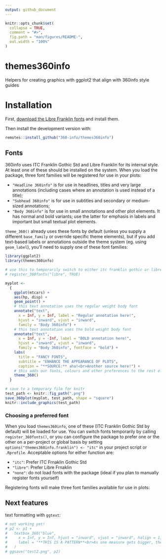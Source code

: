 ```yaml
---
output: github_document
---
```


<!-- README.md is generated from README.Rmd. Please edit that file -->

```r
knitr::opts_chunk$set(
  collapse = TRUE,
  comment = "#>",
  fig.path = "man/figures/README-",
  out.width = "100%"
)
```

# themes360info
Helpers for creating graphics with ggplot2 that align with 360info style guides

<!-- badges: start -->
<!-- badges: end -->

# Installation

First, [download the Libre Franklin fonts](https://fonts.google.com/specimen/Libre+Franklin) and install them.

Then install the development version with:

```r
remotes::install_github("360-info/themes360info")
```

## Fonts

360info uses ITC Franklin Gothic Std and Libre Franklin for its internal style. At least one of these should be installed on the system. When you load the package, three font families will be registered for use in your plots:

* `"Headline 360info"` is for use in headlines, titles and very large annotations (including cases where an annotation is used instead of a title);
* `"Subhead 360info"` is for use in subtitles and secondary or medium-sized annotations;
* `"Body 360info"` is for use in small annotations and other plot elements. It has normal and bold variants; use the latter for emphasis in labels and important but small textual plot elements.

`theme_360()` already uses these fonts by default (unless you supply a different `base_family` or override specific theme elements), but if you add text-based labels or annotations outside the theme system (eg. using `geom_label`), you'll need to supply one of these font families:

```r
library(ggplot2)
library(themes360info)

# use this to temporarily switch to either itc franklin gothic or libre franklin
# register_360fonts("libre", TRUE)

myplot <- 
  {
    ggplot(mtcars) +
    aes(hp, disp) +
    geom_point() +
    # this text annotation uses the regular weight body font
    annotate("text",
      x = Inf, y = Inf, label = "Regular annotation here!",
      hjust = "inward", vjust = "inward",
      family = "Body 360info") +
    # this text annotation uses the bold weight body font
    annotate("text",
      x = Inf, y = -Inf, label = "BOLD annotation here!",
      hjust = "inward", vjust = "inward",
      family = "Body 360info", fontface = "bold") +
    labs(
      title = "FANCY FONTS",
      subtitle = "ENHANCE THE APPEARANCE OF PLOTS",
      caption = "**SOURCE:** aha!<br>Another source here!") +
    # this adds our fonts, colours and other preferences to the rest of the plot
    theme_360()
  }

# save to a temporary file for knitr
test_path <- knitr::fig_path(".png")
save_360plot(myplot, test_path, shape = "square")
knitr::include_graphics(test_path)
```

### Choosing a preferred font

When you load `themes360info`, one of these (ITC Franklin Gothic Std by default) will be loaded for use. You can switch fonts temporarily by calling `register_360fonts()`, or you can configure the package to prefer one or the other on a per-project or global basis by setting `options("themes360info.franklin") <- "itc"` in your project script or `.Rprofile`. Acceptable options for either function are:

* `"itc"`: Prefer ITC Frnaklin Gothic Std
* `"libre"`: Prefer Libre Frnaklin
* `"none"`: do not load fonts with the package (ideal if you plan to manually register fonts yourself)

Registering fonts will make three font families available for use in plots:

## Next features

text formatting with `ggtext`:

```r
# not working yet!
# p2 <- p1 +
#   textbox_360("blue",
#     x = Inf, y = Inf, hjust = "inward", vjust = "inward", halign = 1,
#     label = "**THIS IS A PATTERN**<br>As one measure gets bigger, the other gets smaller."
#   )
# ggsave("test2.png", p2)
```